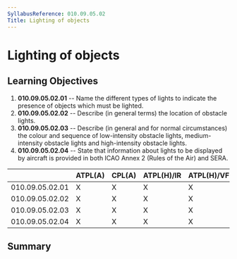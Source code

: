 ```yaml
---
SyllabusReference: 010.09.05.02
Title: Lighting of objects
---
```


# Lighting of objects

## Learning Objectives

1.  **010.09.05.02.01** -- Name the different types of lights to indicate the
    presence of objects which must be lighted.
2.  **010.09.05.02.02** -- Describe (in general terms) the location of obstacle
    lights.
3.  **010.09.05.02.03** -- Describe (in general and for normal circumstances)
    the colour and sequence of low-intensity obstacle lights, medium-intensity
    obstacle lights and high-intensity obstacle lights.
4.  **010.09.05.02.04** -- State that information about lights to be displayed
    by aircraft is provided in both ICAO Annex 2 (Rules of the Air) and SERA.

|                 | ATPL(A) | CPL(A) | ATPL(H)/IR | ATPL(H)/VFR | CPL(H) | IR  | CBIR(A) |
| --------------- | ------- | ------ | ---------- | ----------- | ------ | --- | ------- |
| 010.09.05.02.01 | X       | X      | X          | X           | X      | X   |         |
| 010.09.05.02.02 | X       | X      | X          | X           | X      | X   |         |
| 010.09.05.02.03 | X       | X      | X          | X           | X      | X   |         |
| 010.09.05.02.04 | X       | X      | X          | X           | X      | X   |         |

## Summary
